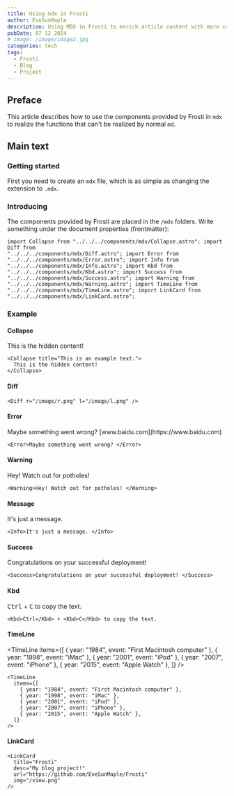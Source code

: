 ```yaml
---
title: Using mdx in Frosti
author: EveSunMaple
description: Using MDX in Frosti to enrich article content with more components
pubDate: 07 12 2024
# image: /image/image2.jpg
categories: tech
tags:
  - Frosti
  - Blog
  - Project
---
```



## Preface

This article describes how to use the components provided by Frosti in `mdx` to realize the functions that can't be realized by normal `md`.

## Main text

### Getting started

First you need to create an `mdx` file, which is as simple as changing the extension to `.mdx`.

### Introducing

The components provided by Frosti are placed in the `/mdx` folders. Write something under the document properties (frontmatter):

```astro
import Collapse from "../../../components/mdx/Collapse.astro"; import Diff from
"../../../components/mdx/Diff.astro"; import Error from
"../../../components/mdx/Error.astro"; import Info from
"../../../components/mdx/Info.astro"; import Kbd from
"../../../components/mdx/Kbd.astro"; import Success from
"../../../components/mdx/Success.astro"; import Warning from
"../../../components/mdx/Warning.astro"; import TimeLine from
"../../../components/mdx/TimeLine.astro"; import LinkCard from
"../../../components/mdx/LinkCard.astro";
```

### Example

#### Collapse

<Collapse title="This is an example text.">
  This is the hidden content!
</Collapse>

```astro
<Collapse title="This is an example text.">
  This is the hidden content!
</Collapse>
```

#### Diff

<Diff r="/image/r.png" l="/image/l.png"></Diff>

```astro
<Diff r="/image/r.png" l="/image/l.png" />
```

#### Error

<Error>
  Maybe something went wrong? [www.baidu.com](https://www.baidu.com)
</Error>

```astro
<Error>Maybe something went wrong? </Error>
```

#### Warning

<Warning>Hey! Watch out for potholes! </Warning>

```astro
<Warning>Hey! Watch out for potholes! </Warning>
```

#### Message

<Info>It's just a message. </Info>

```astro
<Info>It's just a message. </Info>
```

#### Success

<Success>Congratulations on your successful deployment! </Success>

```astro
<Success>Congratulations on your successful deployment! </Success>
```

#### Kbd

<Kbd>Ctrl</Kbd> + <Kbd>C</Kbd> to copy the text.

```astro
<Kbd>Ctrl</Kbd> + <Kbd>C</Kbd> to copy the text.
```

#### TimeLine

<TimeLine
  items={[
    { year: "1984", event: "First Macintosh computer" },
    { year: "1998", event: "iMac" },
    { year: "2001", event: "iPod" },
    { year: "2007", event: "iPhone" },
    { year: "2015", event: "Apple Watch" },
  ]}
/>

```astro
<TimeLine
  items={[
    { year: "1984", event: "First Macintosh computer" },
    { year: "1998", event: "iMac" },
    { year: "2001", event: "iPod" },
    { year: "2007", event: "iPhone" },
    { year: "2015", event: "Apple Watch" },
  ]}
/>
```

#### LinkCard

<LinkCard
  title="Frosti"
  desc="My blog project!"
  url="https://github.com/EveSunMaple/Frosti"
  img="/view.png"
/>

```astro
<LinkCard
  title="Frosti"
  desc="My blog project!"
  url="https://github.com/EveSunMaple/Frosti"
  img="/view.png"
/>
```

